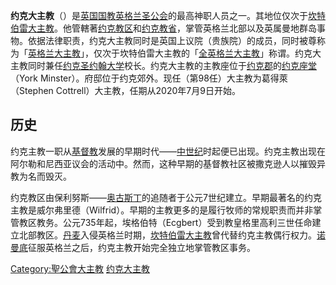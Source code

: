 {{unreferenced|time=2013-06-06T07:37:17+00:00}}
'''约克大主教'''（{{lang-en|Archbishop of York}}）是[[英国国教|英国国教]][[英格兰|英格兰]][[圣公会|圣公会]]的最高神职人员之一。其地位仅次于[[坎特伯雷大主教|坎特伯雷大主教]]。他管轄著[[约克教区|约克教区]]和[[约克教省|约克教省]]，掌管英格兰北部以及英属曼地群岛事物。依据法律职责，约克大主教同时是英国上议院（贵族院）的成员，同时被尊称为「[[英格兰大主教|英格兰大主教]]」，仅次于坎特伯雷大主教的「[[全英格兰大主教|全英格兰大主教]]」称谓。约克大主教同时兼任[[约克圣约翰大学|约克圣约翰大学]]校长。约克大主教的主教座位于[[约克郡|约克郡]]的[[约克座堂|约克座堂]]（York Minster）。府邸位于约克郊外。现任（第98任）大主教为葛得萊（Stephen Cottrell）大主教，任期从2020年7月9日开始。

==历史==
约克主教一职从[[基督教|基督教]]发展的早期时代——[[中世纪|中世纪]]时起便已出现。约克主教出现在阿尔勒和尼西亚议会的活动中。然而，这种早期的基督教社区被撒克逊人以摧毁异教为名而毁灭。

约克教区由保利努斯——[[奥古斯丁|奥古斯丁]]的追随者于公元7世纪建立。早期最著名的约克主教是威尔弗里德（Wilfrid）。早期的主教更多的是履行牧师的常规职责而并非掌管教区教务。公元735年起，埃格伯特（Ecgbert）受到教皇格里高利三世任命建立北部教区。[[丹麦|丹麦]]入侵英格兰时期，[[坎特伯雷大主教|坎特伯雷大主教]]曾代替约克主教偶行权力。[[诺曼底|诺曼底]]征服英格兰之后，约克主教开始完全独立地掌管教区事务。

[[Category:聖公會大主教|Category:聖公會大主教]]
[[Category:约克大主教|]]